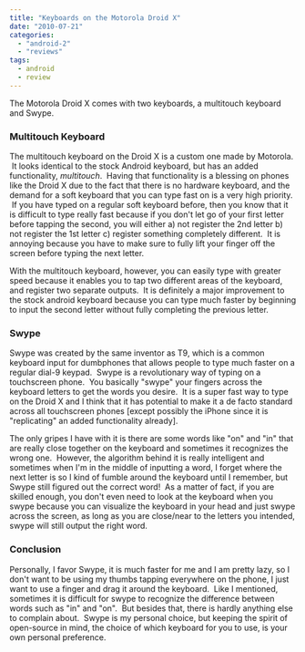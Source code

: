 ```yaml
---
title: "Keyboards on the Motorola Droid X"
date: "2010-07-21"
categories: 
  - "android-2"
  - "reviews"
tags: 
  - android
  - review
---
```


The Motorola Droid X comes with two keyboards, a multitouch keyboard and Swype.

### Multitouch Keyboard

The multitouch keyboard on the Droid X is a custom one made by Motorola.  It looks identical to the stock Android keyboard, but has an added functionality, _multitouch_.  Having that functionality is a blessing on phones like the Droid X due to the fact that there is no hardware keyboard, and the demand for a soft keyboard that you can type fast on is a very high priority.  If you have typed on a regular soft keyboard before, then you know that it is difficult to type really fast because if you don't let go of your first letter before tapping the second, you will either a) not register the 2nd letter b) not register the 1st letter c) register something completely different.  It is annoying because you have to make sure to fully lift your finger off the screen before typing the next letter.

With the multitouch keyboard, however, you can easily type with greater speed because it enables you to tap two different areas of the keyboard, and register two separate outputs.  It is definitely a major improvement to the stock android keyboard because you can type much faster by beginning to input the second letter without fully completing the previous letter.

### Swype

Swype was created by the same inventor as T9, which is a common keyboard input for dumbphones that allows people to type much faster on a regular dial-9 keypad.  Swype is a revolutionary way of typing on a touchscreen phone.  You basically "swype" your fingers across the keyboard letters to get the words you desire.  It is a super fast way to type on the Droid X and I think that it has potential to make it a de facto standard across all touchscreen phones \[except possibly the iPhone since it is "replicating" an added functionality already\].

The only gripes I have with it is there are some words like "on" and "in" that are really close together on the keyboard and sometimes it recognizes the wrong one.  However, the algorithm behind it is really intelligent and sometimes when I'm in the middle of inputting a word, I forget where the next letter is so I kind of fumble around the keyboard until I remember, but Swype still figured out the correct word!  As a matter of fact, if you are skilled enough, you don't even need to look at the keyboard when you swype because you can visualize the keyboard in your head and just swype across the screen, as long as you are close/near to the letters you intended, swype will still output the right word.

### Conclusion

Personally, I favor Swype, it is much faster for me and I am pretty lazy, so I don't want to be using my thumbs tapping everywhere on the phone, I just want to use a finger and drag it around the keyboard.  Like I mentioned, sometimes it is difficult for swype to recognize the difference between words such as "in" and "on".  But besides that, there is hardly anything else to complain about.  Swype is my personal choice, but keeping the spirit of open-source in mind, the choice of which keyboard for you to use, is your own personal preference.
